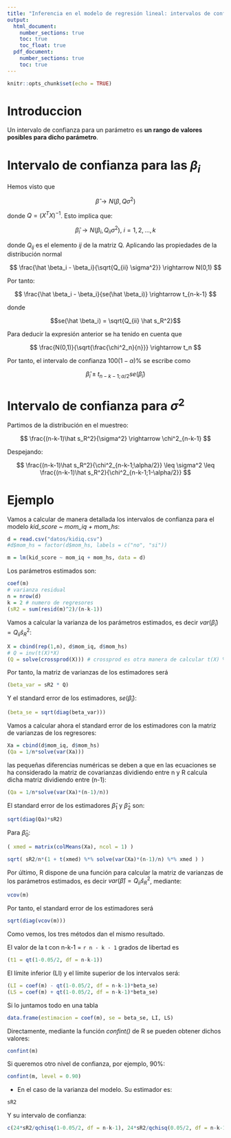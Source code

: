 ```yaml
---
title: "Inferencia en el modelo de regresión lineal: intervalos de confianza"
output: 
  html_document:
    number_sections: true
    toc: true
    toc_float: true
  pdf_document:
    number_sections: true
    toc: true
---
```


```r
knitr::opts_chunk$set(echo = TRUE)
```

# Introduccion

Un intervalo de confianza para un parámetro es **un rango de valores posibles para dicho parámetro**.

# Intervalo de confianza para las $\beta_i$

Hemos visto que

$$
\hat \beta \rightarrow N(\beta, Q \sigma^2)
$$

donde $Q = (X^TX)^{-1}$. Esto implica que:

$$
\hat \beta_i \rightarrow N(\beta_i, Q_{ii} \sigma^2), \ i = 1,2, \ldots,k
$$

donde $Q_{ij}$ es el elemento *ij* de la matriz Q. Aplicando las propiedades de la distribución normal

$$
\frac{\hat \beta_i - \beta_i}{\sqrt{Q_{ii} \sigma^2}} \rightarrow N(0,1)
$$

Por tanto:

$$
\frac{\hat \beta_i - \beta_i}{se(\hat \beta_i)} \rightarrow t_{n-k-1}
$$

donde 

$$se(\hat \beta_i) = \sqrt{Q_{ii} \hat s_R^2}$$

Para deducir la expresión anterior se ha tenido en cuenta que

$$
\frac{N(0,1)}{\sqrt{\frac{\chi^2_n}{n}}} \rightarrow t_n
$$

Por tanto, el intervalo de confianza $100(1-\alpha)$% se escribe como

$$
\hat \beta_i \pm t_{n-k-1;\alpha/2} se(\hat \beta_i)
$$

# Intervalo de confianza para $\sigma^2$

Partimos de la distribución en el muestreo:

$$
\frac{(n-k-1)\hat s_R^2}{\sigma^2} \rightarrow \chi^2_{n-k-1}
$$

Despejando:

$$
\frac{(n-k-1)\hat s_R^2}{\chi^2_{n-k-1;\alpha/2}} \leq \sigma^2 \leq \frac{(n-k-1)\hat s_R^2}{\chi^2_{n-k-1;1-\alpha/2}}
$$

# Ejemplo

Vamos a calcular de manera detallada los intervalos de confianza para el modelo *kid_score ~ mom_iq + mom_hs*:

```r
d = read.csv("datos/kidiq.csv")
#d$mom_hs = factor(d$mom_hs, labels = c("no", "si"))
```

```r
m = lm(kid_score ~ mom_iq + mom_hs, data = d)
```

Los parámetros estimados son:

```r
coef(m)
# varianza residual
n = nrow(d)
k = 2 # numero de regresores
(sR2 = sum(resid(m)^2)/(n-k-1))
```

Vamos a calcular la varianza de los parámetros estimados, es decir $var(\hat \beta_i) = Q_{ii} \hat s_R^2$:

```r
X = cbind(rep(1,n), d$mom_iq, d$mom_hs)
# Q = inv(t(X)*X)
(Q = solve(crossprod(X))) # crossprod es otra manera de calcular t(X) %*% X
```

Por tanto, la matriz de varianzas de los estimadores será

```r
(beta_var = sR2 * Q)
```

Y el standard error de los estimadores, $se(\hat \beta_i)$:

```r
(beta_se = sqrt(diag(beta_var)))
```

Vamos a calcular ahora el standard error de los estimadores con la matriz de varianzas de los regresores:

```r
Xa = cbind(d$mom_iq, d$mom_hs)
(Qa = 1/n*solve(var(Xa)))
```

las pequeñas diferencias numéricas se deben a que en las ecuaciones se ha considerado la matriz de covarianzas dividiendo entre n y R calcula dicha matriz dividiendo entre (n-1):

```r
(Qa = 1/n*solve(var(Xa)*(n-1)/n))
```

El standard error de los estimadores $\hat\beta_1$ y $\hat \beta_2$ son:

```r
sqrt(diag(Qa)*sR2)
```

Para $\hat \beta_0$:

```r
( xmed = matrix(colMeans(Xa), ncol = 1) )
```

```r
sqrt( sR2/n*(1 + t(xmed) %*% solve(var(Xa)*(n-1)/n) %*% xmed ) )
```

Por último, R dispone de una función para calcular la matriz de varianzas de los parámetros estimados, es decir $var(\hat \beta) = Q_{ii} \hat s_R^2$, mediante:

```r
vcov(m)
```

Por tanto, el standard error de los estimadores será

```r
sqrt(diag(vcov(m)))
```

Como vemos, los tres métodos dan el mismo resultado.

El valor de la t con n-k-1 = `r n - k - 1` grados de libertad es

```r
(t1 = qt(1-0.05/2, df = n-k-1))
```

El límite inferior (LI) y el límite superior de los intervalos será:

```r
(LI = coef(m) - qt(1-0.05/2, df = n-k-1)*beta_se)
(LS = coef(m) + qt(1-0.05/2, df = n-k-1)*beta_se)
```

Si lo juntamos todo en una tabla

```r
data.frame(estimacion = coef(m), se = beta_se, LI, LS)
```

Directamente, mediante la función *confint()* de R se pueden obtener dichos valores:

```r
confint(m)
```

Si queremos otro nivel de confianza, por ejemplo, 90%:

```r
confint(m, level = 0.90)
```

- En el caso de la varianza del modelo. Su estimador es:

```r
sR2
```

Y su intervalo de confianza:

```r
c(24*sR2/qchisq(1-0.05/2, df = n-k-1), 24*sR2/qchisq(0.05/2, df = n-k-1))
```

